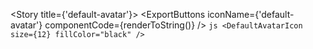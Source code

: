 
<Meta title="Foundations/Icons/default-avatar" />

<Story title={'default-avatar'}>
    <IconViewer>
        <DefaultAvatarIcon size={12} />
    </IconViewer>
    <ExportButtons
        iconName={'default-avatar'}
        componentCode={renderToString(<DefaultAvatarIcon size={12} />)}
    />
    <IconInfo>
        ```js
        <DefaultAvatarIcon size={12} fillColor="black" />
        ```
    </IconInfo>
</Story>
